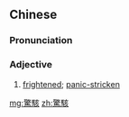 {{also|惊骇}}
==Chinese==
{{zh-forms|s=惊骇}}

===Pronunciation===
{{zh-pron
|m=jīnghài
|cat=a
}}

===Adjective===
{{zh-adj}}

# {{lb|zh|literary}} [[frightened]]; [[panic-stricken]]

[[mg:驚駭]]
[[zh:驚駭]]